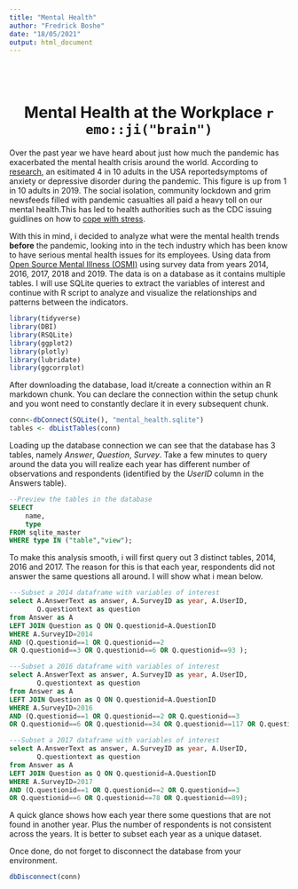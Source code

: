 ```yaml
---
title: "Mental Health"
author: "Fredrick Boshe"
date: "18/05/2021"
output: html_document
---
```


<br></br>

<center>
#  Mental Health at the Workplace `r emo::ji("brain")`
</center>

Over the past year we have heard about just how much the pandemic has exacerbated the mental health crisis around the world. According to [research](https://www.kff.org/coronavirus-covid-19/issue-brief/the-implications-of-covid-19-for-mental-health-and-substance-use/), an esitimated 4 in 10 adults in the USA reportedsymptoms of anxiety or depressive disorder during the pandemic. This figure is up from 1 in 10 adults in 2019. The social isolation, community lockdown and grim newsfeeds filled with pandemic casualties all paid a heavy toll on our mental health.This has led to health authorities such as the CDC issuing guidlines on how to [cope with stress](https://www.cdc.gov/coronavirus/2019-ncov/daily-life-coping/managing-stress-anxiety.html).


With this in mind, i decided to analyze what were the mental health trends **before** the pandemic, looking into in the tech industry which has been know to have serious mental health issues for its employees. Using data from [Open Source Mental Illness (OSMI)](https://www.kaggle.com/anth7310/mental-health-in-the-tech-industry) using survey data from years 2014, 2016, 2017, 2018 and 2019. The data is on a database as it contains multiple tables. I will use SQLite queries to extract the variables of interest and continue with R script to analyze and visualize the relationships and patterns between the indicators. 


```r
library(tidyverse)
library(DBI)
library(RSQLite)
library(ggplot2)
library(plotly)
library(lubridate)
library(ggcorrplot)
```


After downloading the database, load it/create a connection within an R markdown chunk. You can declare the connection within the setup chunk and you wont need to constantly declare it in every subsequent chunk. 
```r
conn<-dbConnect(SQLite(), "mental_health.sqlite")
tables <- dbListTables(conn)
```


Loading up the database connection we can see that the database has 3 tables, namely *Answer*, *Question*, *Survey*. Take a few minutes to query around the data you will realize each year has different number of observations and respondents (identified by the *UserID* column in the Answers table). 
```sql
--Preview the tables in the database
SELECT
    name,
    type
FROM sqlite_master
WHERE type IN ("table","view");

```

To make this analysis smooth, i will first query out 3 distinct tables, 2014, 2016 and 2017. The reason for this is that each year, respondents did not answer the same questions all around. I will show what i mean below. 
```sql
---Subset a 2014 dataframe with variables of interest
select A.AnswerText as answer, A.SurveyID as year, A.UserID,
       Q.questiontext as question
from Answer as A
LEFT JOIN Question as Q ON Q.questionid=A.QuestionID
WHERE A.SurveyID=2014
AND (Q.questionid==1 OR Q.questionid==2 
OR Q.questionid==3 OR Q.questionid==6 OR Q.questionid==93 );

```


```sql
---Subset a 2016 dataframe with variables of interest
select A.AnswerText as answer, A.SurveyID as year, A.UserID,
       Q.questiontext as question
from Answer as A
LEFT JOIN Question as Q ON Q.questionid=A.QuestionID
WHERE A.SurveyID=2016
AND (Q.questionid==1 OR Q.questionid==2 OR Q.questionid==3 
OR Q.questionid==6 OR Q.questionid==34 OR Q.questionid==117 OR Q.questionid==118);
```


```sql
---Subset a 2017 dataframe with variables of interest
select A.AnswerText as answer, A.SurveyID as year, A.UserID,
       Q.questiontext as question
from Answer as A
LEFT JOIN Question as Q ON Q.questionid=A.QuestionID
WHERE A.SurveyID=2017
AND (Q.questionid==1 OR Q.questionid==2 OR Q.questionid==3 
OR Q.questionid==6 OR Q.questionid==78 OR Q.questionid==89);
```

A quick glance shows how each year there some questions that are not found in another year. Plus the number of respondents is not consistent across the years. It is better to subset each year as a unique dataset.





Once done, do not forget to disconnect the database from your environment.
```r
dbDisconnect(conn)

```
